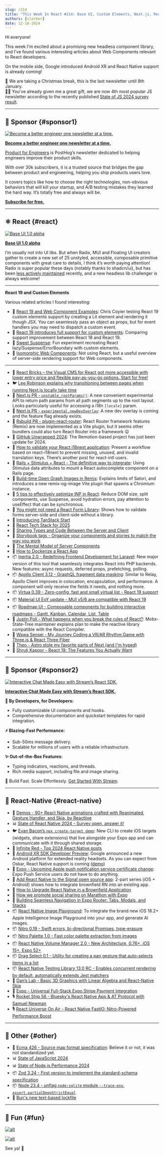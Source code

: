 ```yaml
---
slug: /214
title: "This Week In React #214: Base UI, Custom Elements, Next.js, React Router, i18n, OG, Apollo, Android XR, iOS targets, Nitro, RNTL, Volume Manager, Drag Select, brownfield, Zod, Node, SourceMaps, Bun, State Of JS..."
authors: [slorber]
date: 12-18-2024
---
```


Hi everyone!

This week I'm excited about a promising new headless component library, and I've found various interesting articles about Web Components relevant to React developers.

On the mobile side, Google introduced Android XR and React Native support is already coming!

🎄 We are taking a Christmas break, this is the last newsletter until 8th January.\
🧑‍🎄 You've already given me a great gift, we are now 4th most popular JS newsletter according to the recently published [State of JS 2024 survey result](https://2024.stateofjs.com/en-US/resources/).

<!-- truncate -->


<Support />

---

## 💸 Sponsor {#sponsor1}

[![Become a better engineer one newsletter at a time.](/emails/issues/183/posthog.jpg)](https://dub.link/twir-dec18)

**[Become a better engineer one newsletter at a time.](https://dub.link/twir-dec18)**

[Product for Engineers](https://dub.link/twir-dec18) is PostHog’s newsletter dedicated to helping engineers improve their product skills.

With over 30k subscribers, it is a trusted source that bridges the gap between product and engineering, helping you ship products users love.

It covers topics like how to choose the right technologies, non-obvious behaviors that will kill your startup, and A/B testing mistakes they learned the hard way. It’s totally free and always will be.

[**Subscribe for free.**](https://dub.link/twir-dec18)

---

## ⚛️ React {#react}

[![Base UI 1.0 alpha](/emails/issues/214/base-ui.jpg)](https://base-ui.com/)

[**Base UI 1.0 alpha**](https://base-ui.com/)

I’m usually not into UI libs. But when Radix, MUI and Floating UI creators gather to create a new set of 25 unstyled, accessible, composable primitive components with great care to details, I think it’s worth paying attention\! Radix is super popular these days (notably thanks to shadcn/ui), but has been [less actively maintained](https://github.com/radix-ui/primitives/graphs/contributors) recently, and a new headless lib challenger is always welcome\!

---

**React 19 and Custom Elements**

Various related articles I found interesting:

- 📜 [React 19 and Web Component Examples](https://frontendmasters.com/blog/react-19-and-web-component-examples/): Chris Coyier testing React 19 custom elements support by creating a Lit element and rendering it though JSX. You can seamlessly pass an object as props, but for event handlers you may need to dispatch a custom event.
- 📜 [React 19 introduces full support for custom elements](https://aleks-elkin.github.io/posts/2024-12-06-react-19/): Comparing support improvement between React 18 and React 19\.
- 📜 [Sweet Suspense](https://plainvanillaweb.com/blog/articles/2024-09-09-sweet-suspense/): Fun experiment recreating React lazy/Suspense/ErrorBoundary with custom elements.
- 📜 [Isomorphic Web Components](https://jakelazaroff.com/words/isomorphic-web-components/): Not using React, but a useful overview of server-side rendering support for Web components.

---

- 💸 [React Bricks – the Visual CMS for React got more accessible with lower entry price and flexible pay-as-you-go options. Start for free!](https://www.reactbricks.com/?utm_source=twir&utm_campaign=ql24)
- 🐦 [Lee Robinson explains why transitioning between pages when running Next.js locally take time](https://x.com/leeerob/status/1869095675201192335)
- 👀 [Next.js PR \- `unstable_rootParams()`](https://github.com/vercel/next.js/pull/72837): A new convenient experimental API to return path params from all path segments up to the root layout. Looks particularly useful for accessing a i18n `[locale]` param.
- 👀 [Next.js PR \- `experimental.newDevOverlay`](https://github.com/vercel/next.js/pull/73977): A new dev overlay is coming and the feature flag already exists.
- 👀 [Rsbuild PR \- plugin-react-router](https://github.com/web-infra-dev/rsbuild/pull/4186): React Router framework features (Remix) are now implemented as a Vite plugin, but it seems other bundlers could also turn React Router into a framework 😲
- 🎄 [GitHub Unwrapped 2024](https://githubunwrapped.com/): The Remotion-based project has just been update for 2024.
- 📜 [How to validate your React i18next application](https://lingual.dev/blog/how-to-validate-your-react-i18next-application/): Present a workflow based on react-i18next to prevent missing, unused, and invalid translation keys. There’s another post for react-intl users.
- 📜 [Rails \+ Stimulus \+ React \- The definitive way to integrate](https://blog.codeminer42.com/rails-stimulus-react/): Using Stimulus data attributes to mount a React autocomplete component on a Rails page.
- 📜 [Build-time Open Graph Images in Remix](https://kettanaito.com/blog/build-time-og-images-in-remix): Explains limits of Satori, and introduces a new remix-og-image Vite plugin that spawns a Chromium instance.
- 📜 [5 tips to effectively optimize INP in React](https://calendar.perfplanet.com/2024/5-tips-to-effectively-optimize-inp-in-react/): Reduce DOM size, split components, use Suspense, avoid hydration errors, pay attention to useEffect that can be synchronous.
- 📜 [You might not need a React Form Library](https://www.robinwieruch.de/react-form-validation/): Shows how to validate forms server-side and client-side without a library.
- 📜 [Introducing TanStack Start](https://frontendmasters.com/blog/introducing-tanstack-start/)
- 📜 [React Tech Stack for 2025](https://www.robinwieruch.de/react-tech-stack/)
- 📜 [Sharing Types and Code Between the Server and Client](https://echobind.com/post/sharing-types-and-code-between-the-server-and-client)
- 📜 [Storybook tags \- Organize your components and stories to match the way you work](https://storybook.js.org/blog/storybook-tags/)
- 📜 [The Mental Model of Server Components](https://saewitz.com/the-mental-model-of-server-components)
- 📜 [How to Dockerize a React App](https://www.docker.com/blog/how-to-dockerize-react-app/)
- 📦 [Inertia 2.0 \- Redefining Frontend Development for Laravel](https://blog.laravel.com/announcing-inertia-20-redefining-frontend-development-for-laravel): New major version of this tool that seamlessly integrates React into PHP backends. New features: async requests, deferred props, prefetching, polling.
- 📦 [Apollo Client 3.12 \- GraphQL fragment data masking](https://www.apollographql.com/blog/more-resilient-code-with-data-masking-in-apollo-client-3-12): Similar to Relay, Apollo Client improves in colocation, encapsulation, and performance. A component will only receive the fields it needs, and nothing more.
- 📦 [Virtua 0.39 \- Zero-config, fast and small virtual list \- React 19 support](https://github.com/inokawa/virtua)
- 📦 [Material UI EoY update - MUI v5/6 are compatible with React 19](https://mui.com/blog/material-ui-2024-updates/)
- 📦 [Roadmap UI \- Composable components for building interactive roadmaps \- Gantt, Kanban, Calendar, List, Table](https://www.roadmap-ui.com/)
- 🎥 [Justin Poli \- What happens when you break the rules of React?](https://www.youtube.com/watch?v=NsFD-1HkJNU): Mobx-State-Tree maintainer explains plan to make the reactive library compatible with the React Compiler.
- 🎥 [Wawa Sensei \- My Journey Coding a VR/AR Rhythm Game with Three.js & React Three Fiber](https://www.youtube.com/watch?v=jBh4ftHqC5U)
- 🎥 [Theo \- Astro stole my favorite parts of Next (and I'm hyped)](https://www.youtube.com/watch?v=3xqa0SsRbdM)
- 🎥 [Shruti Kapoor \- React 19: The Features You Actually Want](https://www.youtube.com/watch?v=Hek-Ux9jha8)

<SubscribeFormEmbed placement="middle" />

---

## 💸 Sponsor {#sponsor2}

[![Interactive Chat Made Easy with Stream’s React SDK.](/emails/issues/214/stream.jpg)](https://getstream.io/chat/react-chat/tutorial/?utm_source=newsletter&utm_medium=referral&utm_content=&utm_campaign=thisweekinreact)

**[Interactive Chat Made Easy with Stream’s React SDK.](https://getstream.io/chat/react-chat/tutorial/?utm_source=newsletter&utm_medium=referral&utm_content=&utm_campaign=thisweekinreact)**

**🔧 By Developers, for Developers:**

- Fully customizable UI components and hooks.
- Comprehensive documentation and quickstart templates for rapid integration.

**⚡ Blazing-Fast Performance:**

- Sub-50ms message delivery.
- Scalable for millions of users with a reliable infrastructure.

**✨ Out-of-the-Box Features:**

- Typing indicators, reactions, and threads.
- Rich media support, including file and image sharing.

🚀 Build Fast. Scale Effortlessly. [Get Started With Stream](https://getstream.io/try-for-free/?utm_source=newsletter&utm_medium=referral&utm_content=&utm_campaign=thisweekinreact).

---

## 📱 React-Native {#react-native}

- 💸 [Demos \- 90+ React Native animations crafted with Reanimated, Gesture Handler, and Skia, by Reactiive](https://reactiive.io/demos?utm_source=thisweekinreact)
- 📊 [State of React Native 2024 \- Survey open, answer it\!](https://survey.stateofreactnative.com/)
- 🐦 [Evan Bacon’s `npx create-target demo`](https://x.com/Baconbrix/status/1868672438898455023): New CLI to create iOS targets (widgets, share extensions) that live alongside your Expo app and can communicate with it through shared storage.
- 🧵 [Infinite Red \- Top 2024 React Native posts](https://x.com/infinite_red/status/1869104889777020951)
- 📣 [Android XR SDK Developer Preview](https://developers.googleblog.com/en/introducing-android-xr-sdk-developer-preview/): Google announced a new Android platform for extended reality headsets. As you can expect from Oskar, React Native support is coming ([demo](https://x.com/o_kwasniewski/status/1868645896239690009))
- 📣 [Expo \- Upcoming Apple push notification service certificate change](https://expo.dev/blog/upcoming-apple-push-notification-service-certificate-change): Expo Push Service users do not have to do anything.
- 📜 [Add React Native to the Signal open source app](https://blog.swmansion.com/add-react-native-to-the-signal-open-source-app-part-2-android-803c1b726582): 2-part series (iOS \+ Android) shows how to integrate brownfield RN into an existing app.
- 📜 [How to Upgrade React Native in a Brownfield Application](https://www.callstack.com/blog/how-to-upgrade-react-native-in-a-brownfield-application)
- 📜 [How we promote social sharing on Marathon with Expo](https://expo.dev/blog/how-we-promote-social-sharing-on-marathon-with-expo)
- 📜 [Building Seamless Navigation in Expo Router: Tabs, Modals, and Stacks](https://medium.com/@coby09/building-seamless-navigation-in-expo-router-tabs-modals-and-stacks-2df1a5522321)
- 📦 [React Native Image Playground](https://github.com/Ucekay/react-native-image-playground): To integrate the brand new iOS 18.2+ Apple Intelligence Image Playground into your app, and generate AI images.
- 📦 [Nitro 0.19 \- Swift errors, bi-directional Promises, type-erasure](https://github.com/mrousavy/nitro/releases/tag/v0.19.0)
- 📦 [Nitro Palette 1.0 \- Fast color palette extraction from images](https://github.com/Ucekay/nitro-palette/releases/tag/v1.0.0)
- 📦 [React Native Volume Manager 2.0 \- New Architecture, 0.76+, iOS 15+, Expo 52+](https://github.com/hirbod/react-native-volume-manager/releases/tag/v2.0.1)
- 📦 [Drag Select 0.1 \- Utility for creating a pan gesture that auto-selects items in a list](https://github.com/osamaqarem/drag-select)
- 📦 [React Native Testing Library 13.0 RC \- Enables concurrent rendering by default, automatically extends Jest matchers](https://github.com/callstack/react-native-testing-library/releases/tag/v13.0.0-rc.0)
- 🎥 [Dan’s Lab \- Basic 3D Graphics with Linear Algebra and React-Native Skia](https://www.youtube.com/watch?v=uZBGcbKFhXE)
- 🎥 [Expo \- Universal Full-Stack Expo Stripe Payment Integration](https://www.youtube.com/watch?v=J0tyxUV_omY)
- 🎙️ [Rocket Ship 56 \- Bluesky's React Native App & AT Protocol with Samuel Newman](https://share.transistor.fm/s/2134db4c)
- 🎙️ [React Universe On Air \- React Native FastIO: Nitro-Powered Performance Boost](https://www.youtube.com/watch?v=u4PBBLujv7I)

---

## 🔀 Other {#other}

- 📣 [Ecma 426 \- Source map format specification](https://ecma-international.org/publications-and-standards/standards/ecma-426/): Believe it or not, it was not standardized yet.
- 📊 [State of JavaScript 2024](https://2024.stateofjs.com/en-US)
- 📊 [State of Node.js Performance 2024](https://nodesource.com/blog/State-of-Nodejs-Performance-2024)
- 📦 [Zod 3.24 \- First version to implement the standard-schema specification](https://github.com/colinhacks/zod/releases/tag/v3.24.0)
- 📦 [Node 23.4 \- unflag `node:sqlite` module,`--trace-env`, `assert.partialDeepStrictEqual`](https://nodejs.org/en/blog/release/v23.4.0)
- 📜 [Bun's new text-based lockfile](https://bun.sh/blog/bun-lock-text-lockfile)

---

## 🤭 Fun {#fun}

[![alt](/emails/issues/214/meme.jpg)](https://x.com/jordwalke/status/1868092255879540957)

[![alt](/emails/issues/214/meme2.jpg)](https://x.com/wesbos/status/1869032343526322378)

See ya! 👋
